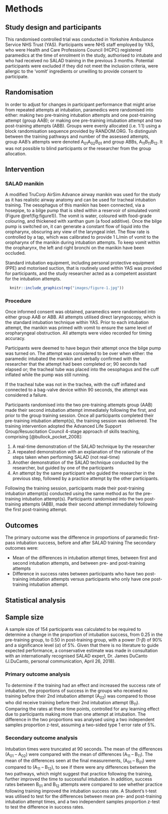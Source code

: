 # Methods
## Study design and participants
This randomised controlled trial was conducted in Yorkshire Ambulance Service NHS Trust (YAS). Participants were NHS staff employed by YAS, who were Health and Care Professions Council (HCPC) registered paramedics at the time of enrolment in the study, authorised to intubate and who had received no SALAD training in the previous 3 months. Potential participants were excluded if they did not meet the inclusion criteria, were allergic to the 'vomit' ingredients or unwilling to provide consent to participate.

## Randomisation
In order to adjust for changes in participant performance that might arise from repeated attempts at intubation, paramedics were randomised into either: making two pre-training intubation attempts and one post-training attempt (group AAB); or making one pre-training intubation attempt and two post-training attempts (ABB). Groups were evenly allocated (i.e. 1:1) using a block randomisation sequence provided by RANDOM.ORG. To distinguish between the training pathways and number of the assessed attempts, group AAB's attempts were denoted A~01~A~02~B~01~ and group ABBs, A~11~B~11~B~12~. It was not possible to blind participants or the researcher from the group allocation.

## Intervention
### SALAD manikin
A modified TruCorp AirSim Advance airway manikin was used for the study as it has realistic airway anatomy and can be used for tracheal intubation training. The oesophagus of this manikin has been connected, via a hosepipe, to a bilge pump that is sited within a reservoir of simulated vomit (Figure \@ref(fig:figure1)). The vomit is water, coloured with food-grade colouring, and thickened with xanthan gum (a food additive). Once the bilge pump is switched on, it can generate a constant flow of liquid into the oropharynx, obscuring any view of the laryngeal inlet. The flow rate is controlled by a tap, which was calibrated to provide 1 L/min of vomit to the oropharynx of the manikin during intubation attempts. To keep vomit within the oropharynx, the left and right bronchi on the manikin have been occluded. 

Standard intubation equipment, including personal protective equipment (PPE) and motorised suction, that is routinely used within YAS was provided for participants, and the study researcher acted as a competent assistant for the intubation attempts.

```r

  knitr::include_graphics(rep("images/figure-1.jpg"))

```

### Procedure
Once informed consent was obtained, paramedics were randomised into either group AAB or ABB. All attempts utilised direct laryngoscopy, which is the standard intubation technique within YAS. Prior to each intubation attempt, the manikin was primed with vomit to ensure the same level of oropharyngeal obstruction. All attempts were video recorded for timing accuracy.

Participants were deemed to have begun their attempt once the bilge pump was turned on. The attempt was considered to be over when either: the paramedic intubated the manikin and verbally confirmed with the researcher that the attempt had been completed or; 90 seconds had elapsed or; the tracheal tube was placed into the oesophagus and the cuff inflated while the pump was still running.

If the tracheal tube was not in the trachea, with the cuff inflated and connected to a bag-valve device within 90 seconds, the attempt was considered a failure.

Participants randomised into the two pre-training attempts group (AAB) made their second intubation attempt immediately following the first, and prior to the group training session. Once all participants completed their pre-training intubation attempt(s), the training session was delivered. The training intervention adopted the Advanced Life Support Group/Resuscitation Council 4-stage approach of skills teaching, comprising [@bullock_pocket_2008]:

1.	A real-time demonstration of the SALAD technique by the researcher
2.	A repeated demonstration with an explanation of the rationale of the steps taken when performing SALAD (not real-time)
3.	Another demonstration of the SALAD technique conducted by the researcher, but guided by one of the participants
4.	An attempt by the same participant who guided the researcher in the previous step, followed by a practice attempt by the other participants.

Following the training session, participants made their post-training intubation attempt(s) conducted using the same method as for the pre-training intubation attempt(s). Participants randomised into the two post-training attempts (ABB), made their second attempt immediately following the first post-training attempt.

## Outcomes
The primary outcome was the difference in proportions of paramedic first-pass intubation success, before and after SALAD training
The secondary outcomes were:

-  Mean of the differences in intubation attempt times, between first and second intubation attempts, and between pre- and post-training attempts
-  Difference in success rates between participants who have two post-training intubation attempts versus participants who only have one post-training intubation attempt.


## Statistical analysis
## Sample size
A sample size of 154 participants was calculated to be required to determine a change in the proportion of intubation success, from 0.25 in the pre-training group, to 0.50 in post-training group, with a power (1-$\beta$) of 90% and a significance level ($\alpha$) of 5%. Given that there is no literature to guide expected performance, a conservative estimate was made in consultation with an internationally recognised SALAD expert, Dr. James DuCanto (J.DuCanto, personal communication, April 26, 2018).


### Primary outcome analysis
To determine if the training had an effect and increased the success rate of intubation, the proportions of success in the groups who received no training before their 2nd intubation attempt (A~02~) was compared to those who did receive training before their 2nd intubation attempt (B~11~). Comparing the rates at these time points, controlled for any learning effect due to participants making more than one attempt at intubation. The difference in the two proportions was analysed using a two independent samples proportion z-test, assuming a two-sided type 1 error rate of 5%.

### Secondary outcome analysis
Intubation times were truncated at 90 seconds. The mean of the differences (A~01~ – A~02~) were compared with the mean of differences (A~11~ – B~11~). The mean of the differences seen at the final measurements, (A~01~ – B~01~) were compared to (A~11~ – B~12~), to see if there were any differences between the two pathways, which might suggest that practice following the training, further improved the time to successful intubation. In addition, success rates between B~01~ and B~12~ attempts were compared to see whether practice following training improved the intubation success rate. A Student’s t-test was utilised to test for the differences between mean pre- and post-training intubation attempt times, and a two independent samples proportion z-test to test the difference in success rates.


